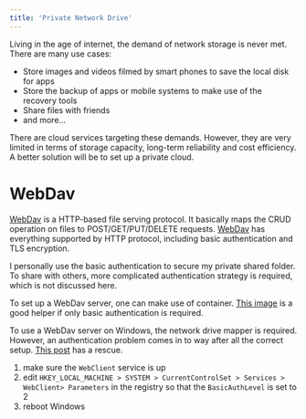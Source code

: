 ```yaml
---
title: 'Private Network Drive'
---
```


Living in the age of internet, the demand of network storage is never met. There are many use cases:

- Store images and videos filmed by smart phones to save the local disk for apps
- Store the backup of apps or mobile systems to make use of the recovery tools
- Share files with friends
- and more...

There are cloud services targeting these demands. However, they are very limited in terms of storage capacity, long-term reliability and cost efficiency. A better solution will be to set up a private cloud.

# WebDav

[WebDav][webdav] is a HTTP-based file serving protocol. It basically maps the CRUD operation on files to POST/GET/PUT/DELETE requests. [WebDav][webdav] has everything supported by HTTP protocol, including basic authentication and TLS encryption.

I personally use the basic authentication to secure my private shared folder. To share with others, more complicated authentication strategy is required, which is not discussed here.

To set up a WebDav server, one can make use of container. [This image][container] is a good helper if only basic authentication is required.

To use a WebDav server on Windows, the network drive mapper is required. However, an authentication problem comes in to way after all the correct setup. [This post][windows] has a rescue.

1. make sure the `WebClient` service is up
2. edit `HKEY_LOCAL_MACHINE > SYSTEM > CurrentControlSet > Services > WebClient> Parameters` in the registry so that the `BasicAuthLevel` is set to 2
3. reboot Windows

[webdav]: https://en.wikipedia.org/wiki/WebDAV
[container]: https://github.com/sashgorokhov/docker-nginx-webdav
[windows]: https://support.netdocuments.com/hc/en-us/articles/205212850-WebDAV-as-a-Mapped-Drive
